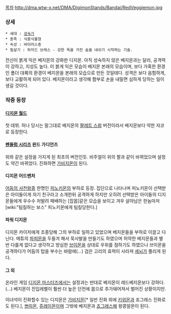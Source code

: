 [[목차]]
http://dma.wtw-x.net/DMA/DigimonStands/Bandai/RedVeggiemon.jpg
=== 상세 ===
 * 세대 : [[성숙기]]
 * 종족 : 식충식물형
 * 속성 : 바이러스종
 * 필살기 : 하자드 브레스 - 강한 독을 가진 숨을 내쉬기 시작하는 기술.

전신이 붉게 익은 베지몬의 강화판 디지몬. 아직 성숙하지 않은 베지몬과는 달라, 공격력이 강하고, 지성도 높다. 이 붉게 익은 모습이 베지몬 본래의 모습이며, 보다 가혹한 환경인 폴더 대륙의 환경이 베지몬을 본래의 모습으로 만든 것일테다. 성격은 보다 음험하게, 보다 교활하게 되어 있다. 베지몬이라고 생각해 함부로 손을 내밀면 심하게 당하는 일이 생길 것이다.

=== 작중 등장 ===
==== [[디지몬 월드]] ====
첫 데뷔. 허나 당시는 말그대로 베지몬의 [[팔레트 스왑]] 버전이라서 베지몬보다 약한 자코로 등장한다.

==== [[펜들럼 시리즈]] 윈드 가디언즈 ====
위와 같은 설정을 가지게 된 최초의 버전인듯. 비주얼이 위의 짤과 같이 바뀌었으며 설정도 약간 바뀌었다. 진화하면 [[가비지몬]]이 된다.

==== 디지몬 어드벤처 ====
[[어둠의 사천왕]]중 한명인 [[피노키몬]]의 부하로 등장. 집단으로 나타나며 피노키몬이 선택받은 아이들이게 자기 친구라고 소개한뒤 공격하게 하지만 오히려 선택받은 아이들의 디지몬들에게 우수수 처발려 패배하는 [잡몹]같은 모습을 보이고 겨우 살아남은 한놈마저 [wiki:"팀킬하는 보스" 피노키몬에게 팀킬당한다.]

==== 파워 디지몬 ====
디지몬 카이저에게 조종당해 그의 부하로 일하고 있었으며 베지몬들을 부하로 이끌고 다닌다. 메튜의 [[파피몬]]을 두들겨 패서 묵사발을 만들기도 하였으며 허약한 베지몬들과 별반 다를게 없다고 생각하고 방심한 [[브이몬]]을 상대로 우위를 점하기도 하였으나 브이몬을 공격하다가 어둠의 탑을 부수는 바람에(...) 검은 고리의 효력이 사라져 [[세뇌]]가 풀리게 된다.

==== 그 외 ====
온라인 게임 [[디지몬 마스터즈]]에서는 설정과는 반대로 베지몬이 레드베지몬보다 강하다.(...) 베지몬이 진입레벨이 훨씬 더 높은 던전에 몹으로 추가돼어져서 벌어진 상황이지만.

이녀석이 진화할수 있는 디지몬은 [[가비지몬]][* 일반 진화 외에 [[키위몬]]과 죠그레스 진화로도 된다.], [[쁘띠몬]], [[쥬레이몬]]이며 그밖에 베지몬과 [[죠그레스]]해 왕콩알몬이 된다.

